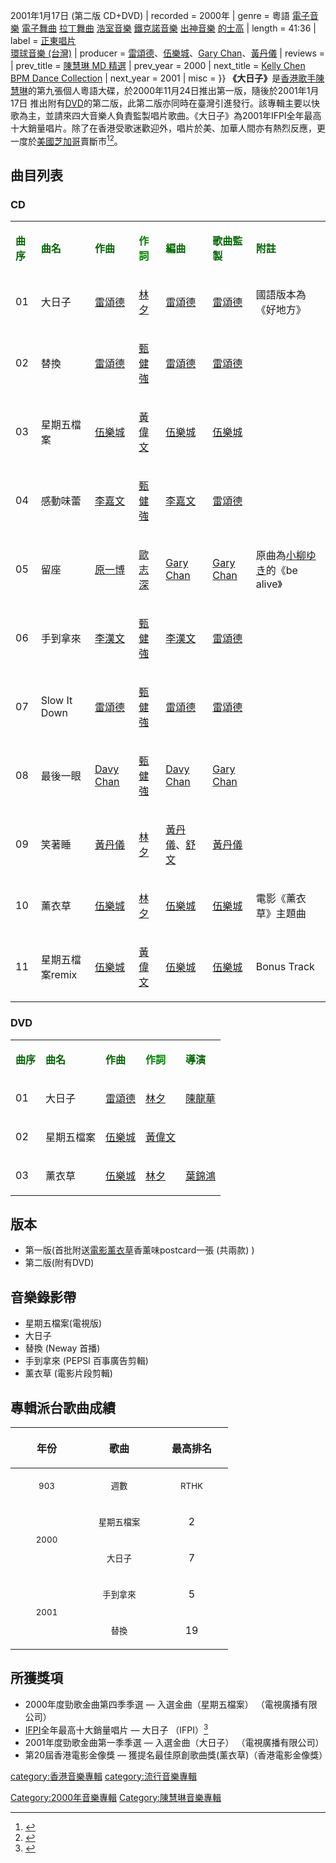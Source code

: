 {{Infobox album <!-- See Wikipedia:WikiProject_Albums -->
| name       = 大日子
| type       = 專輯
| artist     = [[陳慧琳|陳慧琳]]
| cover      = 陳慧琳 大日子 cover.jpg
<!-- 未知參數 | background = Brown -->
| released   = {{HK}}2000年11月24日{{·w}}{{HK}}{{TW}}2001年1月17日 (第二版 CD+DVD)
| recorded   = 2000年
| genre      = 粵語 [[電子音樂|電子音樂]] [[電子舞曲|電子舞曲]] [[拉丁舞曲|拉丁舞曲]] [[浩室音樂|浩室音樂]] [[鐵克諾音樂|鐵克諾音樂]] [[出神音樂|出神音樂]] [[的士高|的士高]]
| length     = 41:36
| label      = {{flagicon|HK}}[[正東唱片|正東唱片]]<br />{{flagicon|Taiwan}}[[環球音樂_(台灣)|環球音樂 (台灣)]]
| producer   = [[雷頌德|雷頌德]]、[[伍樂城|伍樂城]]、[[Gary_Chan|Gary Chan]]、[[黃丹儀|黃丹儀]]
<!-- 未知參數 | number     = 11 -->
| reviews    = 
| prev_title = [[陳慧琳_MD_精選|陳慧琳 MD 精選]]
| prev_year  = 2000
| next_title = [[Kelly_Chen_BPM_Dance_Collection|Kelly Chen BPM Dance Collection]]
| next_year  = 2001
| misc       = {{Extra album cover
  | header  = 2nd Edition封面
  | caption = 
  | type    = 錄音室專輯
  | cover   = 大日子2.jpg
  | border  = yes
  | alt     = 
  }}
}}
'''《大日子》'''是[[香港|香港]][[歌手|歌手]][[陳慧琳|陳慧琳]]的第九張個人粵語大碟，於2000年11月24日推出第一版，隨後於2001年1月17日
推出附有[[DVD|DVD]]的第二版，此第二版亦同時在臺灣引進發行。該專輯主要以快歌為主，並請來四大音樂人負責監製唱片歌曲。《大日子》為2001年IFPI全年最高十大銷量唱片。除了在香港受歌迷歡迎外，唱片於美、加華人間亦有熱烈反應，更一度於[[美國|美國]][[芝加哥|芝加哥]]賣斷市<ref>{{cite web |url=http://ent.china.com/zh_cn/music/popular/popnews/166937/20010406/160349.html |title=存档副本 |accessdate=2016年1月21日 |deadurl=yes |archiveurl=https://web.archive.org/web/20160126235007/http://ent.china.com/zh_cn/music/popular/popnews/166937/20010406/160349.html |archivedate=2016年1月26日 |df= }}</ref><ref>{{cite web |url=http://auto.eastday.com/epublish/gb/paper191/20010104/class019100001/hwz259057.htm |title=存档副本 |accessdate=2016-09-05 |deadurl=yes |archiveurl=https://web.archive.org/web/20170305001417/http://auto.eastday.com/epublish/gb/paper191/20010104/class019100001/hwz259057.htm |archivedate=2017-03-05 }}</ref>。

== 曲目列表 ==
=== CD ===
{| class="wikitable"
|-
| <font color=darkgreen>'''曲序'''</font> || <font color=darkgreen>'''曲名'''</font> || <font color=darkgreen>'''作曲'''</font> || <font color=green>'''作詞'''</font> || <font color=darkgreen>'''編曲'''</font> || <font color=darkgreen>'''歌曲監製'''</font> || <font color=darkgreen>'''附註'''</font>
|-
| 01 || 大日子 || [[雷頌德|雷頌德]] || [[林夕|林夕]] || [[雷頌德|雷頌德]] || [[雷頌德|雷頌德]] || 國語版本為《好地方》
|-
| 02 || 替換 || [[雷頌德|雷頌德]] || [[甄健強|甄健強]] || [[雷頌德|雷頌德]] || [[雷頌德|雷頌德]] || 
|-
| 03 || 星期五檔案 || [[伍樂城|伍樂城]] || [[黃偉文|黃偉文]] || [[伍樂城|伍樂城]] || [[伍樂城|伍樂城]] || 
|-
| 04 || 感動味蕾 || [[李嘉文|李嘉文]] || [[甄健強|甄健強]] || [[李嘉文|李嘉文]] || [[雷頌德|雷頌德]] || 
|-
| 05 || 留座 || [[原一博|原一博]] || [[歐志深|歐志深]] || [[Gary_Chan|Gary Chan]] || [[Gary_Chan|Gary Chan]] || 原曲為[[小柳ゆき|小柳ゆき]]的《be alive》
|-
| 06 || 手到拿來 || [[李漢文|李漢文]] || [[甄健強|甄健強]] || [[李漢文|李漢文]] || [[雷頌德|雷頌德]] || 
|-
| 07 || Slow It Down || [[雷頌德|雷頌德]] || [[甄健強|甄健強]] || [[雷頌德|雷頌德]] || [[雷頌德|雷頌德]] || 
|-
| 08 || 最後一眼 || [[陳匡榮|Davy Chan]] || [[甄健強|甄健強]] || [[陳匡榮|Davy Chan]] || [[Gary_Chan|Gary Chan]] || 
|-
| 09 || 笑著睡 || [[黃丹儀|黃丹儀]] || [[林夕|林夕]] || [[黃丹儀|黃丹儀]]、[[舒文_(音樂人)|舒文]] || [[黃丹儀|黃丹儀]] || 
|-
| 10 || 薰衣草 || [[伍樂城|伍樂城]] || [[林夕|林夕]] || [[伍樂城|伍樂城]] || [[伍樂城|伍樂城]] || 電影《薰衣草》主題曲
|-
| 11 || 星期五檔案remix || [[伍樂城|伍樂城]] || [[黃偉文|黃偉文]] || [[伍樂城|伍樂城]] || [[伍樂城|伍樂城]] || Bonus Track
|}

=== DVD ===
{| class="wikitable"
|-
| <font color=darkgreen>'''曲序'''</font> || <font color=darkgreen>'''曲名'''</font> || <font color=darkgreen>'''作曲'''</font> || <font color=green>'''作詞'''</font> || <font color=darkgreen>'''導演'''</font>
|-
| 01 || 大日子 || [[雷頌德|雷頌德]] || [[林夕|林夕]] || [[陳龍華|陳龍華]]
|-
| 02 || 星期五檔案 || [[伍樂城|伍樂城]] || [[黃偉文|黃偉文]] || 
|-
| 03 || 薰衣草 || [[伍樂城|伍樂城]] || [[林夕|林夕]] || [[葉錦鴻|葉錦鴻]]
|}

==版本==
*第一版(首批附送[[電影|電影]][[薰衣草|薰衣草]]香薰味postcard一張 (共兩款) )
*第二版(附有DVD)

==音樂錄影帶==
*星期五檔案(電視版)
*大日子
*替換 (Neway 首播)
*手到拿來 (PEPSI 百事廣告剪輯)
*薰衣草 (電影片段剪輯)

==專輯派台歌曲成績==
{| class="wikitable"
!align="center" rowspan="2" | 年份
!align="center" rowspan="2" | 歌曲
!align="center" colspan="8" | 最高排名
|-
!width="100"|<small>903</small> !! width="100"|<small>週數</small> !! width="100"|<small>RTHK</small> !! width="100"|<small>週數</small> !! width="100"|<small>997</small> !! width="100"|<small>週數</small> !! width="100"|<small>TVB</small> !! width="100"|<small>週數</small>
|-
|align="center" rowspan="2"| <small>2000</small> ||align="center"| <small>星期五檔案</small> ||align="center"| 2 ||align="center"| 6 ||align="center"| '''1''' ||align="center"| 7 ||align="center"| '''1''' ||align="center"| 6 ||align="center"| '''1''' ||align="center"| 4
|-
|align="center"| <small>大日子</small> ||align="center"| 7 ||align="center"| 5 ||align="center"| 3 ||align="center"| 6 ||align="center"| '''1''' ||align="center"| 8 ||align="center"| '''1''' ||align="center"| 4
|-
|align="center" rowspan="2"| <small>2001</small> ||align="center"| <small>手到拿來</small> ||align="center"| 5 ||align="center"| 4 ||align="center"| - ||align="center"| - ||align="center"| - ||align="center"| - ||align="center"| - ||align="center"| -
|-
|align="center"| <small>替換</small> ||align="center"| 19 ||align="center"| 1 ||align="center"| 16 ||align="center"| 1 ||align="center"| 10 ||align="center"| 3 ||align="center"| - ||align="center"| -
|}

== 所獲獎項 ==
* 2000年度勁歌金曲第四季季選 — 入選金曲（星期五檔案） （電視廣播有限公司）
* [[IFPI|IFPI]]全年最高十大銷量唱片 — 大日子 （IFPI）<ref>{{Cite web|title=2001|url=http://www.ifpihk.org/hong-kong-top-sales-music-award-presented-01-11/hong-kong-top-sales-music-award-presented/2001|accessdate=2019-12-06|work=www.ifpihk.org|archive-url=https://web.archive.org/web/20121226073650/http://www.ifpihk.org/hong-kong-top-sales-music-award-presented-01-11/hong-kong-top-sales-music-award-presented/2001|archive-date=2012-12-26|dead-url=yes}}</ref>
* 2001年度勁歌金曲第一季季選 — 入選金曲（大日子） （電視廣播有限公司）
* 第20屆香港電影金像獎 — 獲提名最佳原創歌曲獎(薰衣草)（香港電影金像獎）

{{陳慧琳}}

[[category:香港音樂專輯|category:香港音樂專輯]]
[[category:流行音樂專輯|category:流行音樂專輯]]
[[Category:2000年音樂專輯|Category:2000年音樂專輯]]
[[Category:陳慧琳音樂專輯|Category:陳慧琳音樂專輯]]